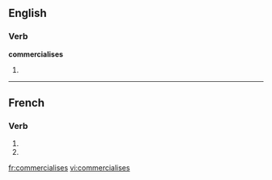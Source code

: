 {{also|commercialisés}}
==English==

===Verb===
'''commercialises'''

# {{third-person singular of|[[commercialise]]}}

----

==French==

===Verb===
{{fr-verb-form}}

# {{conjugation of|commercialiser||2|s|pres|ind|lang=fr}}
# {{conjugation of|commercialiser||2|s|pres|sub|lang=fr}}

[[fr:commercialises]]
[[vi:commercialises]]